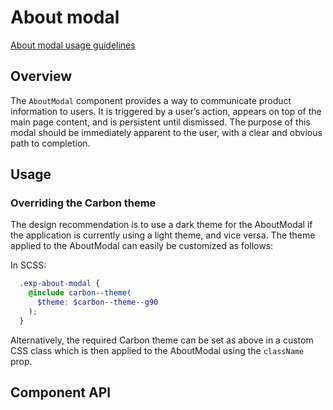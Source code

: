 
# About modal

[About modal usage guidelines](https://pages.github.ibm.com/cdai-design/pal/patterns/about-modal/usage)

## Overview

The `AboutModal` component provides a way to communicate product information to
users. It is triggered by a user’s action, appears on top of the main page
content, and is persistent until dismissed. The purpose of this modal should be
immediately apparent to the user, with a clear and obvious path to completion.

## Usage

<Preview>
  <Story id="cloud-cognitive-canary-aboutmodal--with-all-props-set" />
</Preview>

### Overriding the Carbon theme

The design recommendation is to use a dark theme for the AboutModal if the
application is currently using a light theme, and vice versa. The theme applied
to the AboutModal can easily be customized as follows:

In SCSS:

```SCSS
  .exp-about-modal {
    @include carbon--theme(
      $theme: $carbon--theme--g90
    );
  }
```

Alternatively, the required Carbon theme can be set as above in a custom CSS
class which is then applied to the AboutModal using the `className` prop.

<Preview>
  <Story id="cloud-cognitive-canary-aboutmodal--with-dark-theme" />
</Preview>

## Component API

<Props />
